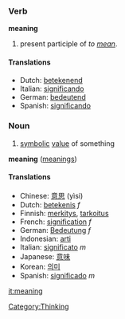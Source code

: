 ===Verb===
'''meaning'''

# present participle of ''to [[mean]]''.

====Translations====
*Dutch: [[betekenend]]
*Italian: [[significando]]
*German: [[bedeutend]]
*Spanish: [[significando]]

===Noun===
# [[symbol]]ic [[value]] of something
'''meaning''' ([[meanings]])

====Translations====
*Chinese: [[意思]] (yìsi)
*Dutch: [[betekenis]] ''f''
*Finnish: [[merkitys]], [[tarkoitus]]
*French: [[signification]] ''f''
*German: [[Bedeutung]] ''f''
*Indonesian: [[arti]]
*Italian: [[significato]] ''m''
*Japanese: [[意味]]
*Korean: [[의미]]
*Spanish: [[significado]] ''m''

[[it:meaning]]
[[Category:Thinking]]